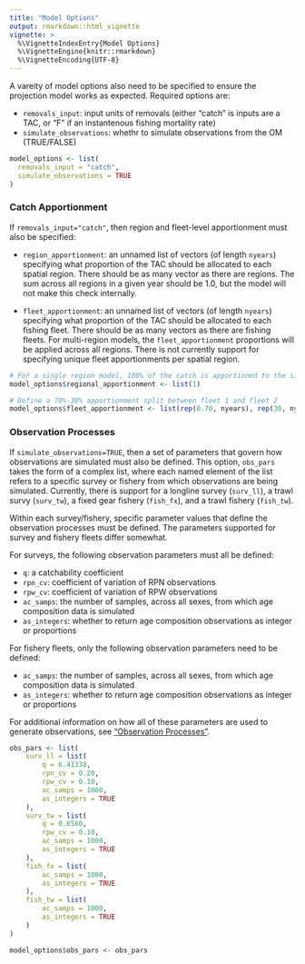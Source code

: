 ```yaml
---
title: "Model Options"
output: rmarkdown::html_vignette
vignette: >
  %\VignetteIndexEntry{Model Options}
  %\VignetteEngine{knitr::rmarkdown}
  %\VignetteEncoding{UTF-8}
---
```


A vareity of model options also need to be specified to ensure the projection model works as expected. Required options are:

* `removals_input`: input units of removals (either "catch" is inputs are a TAC, or "F" if an instantenous fishing mortality rate)
* `simulate_observations`: whethr to simulate observations from the OM (TRUE/FALSE)

```r
model_options <- list(
  removals_input = "catch",
  simulate_observations = TRUE
)
```

### Catch Apportionment
If `removals_input="catch"`, then region and fleet-level apportionment must also be specified: 

* `region_apportionment`: an unnamed list of vectors (of length `nyears`) specifying what proportion of the TAC should be allocated to each spatial region. There should be as many vector as there are regions. The sum across all regions in a given year should be 1.0, but the model will not make this check internally.

* `fleet_apportionment`: an unnamed list of vectors (of length `nyears`) specifying what proportion of the TAC should be allocated to each fishing fleet. There should be as many vectors as there are fishing fleets. For multi-region models, the `fleet_apportionment` proportions will be applied across all regions. There is not currently support for specifying unique fleet apportionments per spatial region. 

```r
# For a single region model, 100% of the catch is apportioned to the single region
model_options$regional_apportionment <- list(1)

# Define a 70%-30% apportionment split between fleet 1 and fleet 2
model_options$fleet_apportionment <- list(rep(0.70, nyears), rep(30, nyears))

```

### Observation Processes
If `simulate_observations=TRUE`, then a set of parameters that govern how observations are simulated must also be defined. This option, `obs_pars` takes the form of a complex list, where each named element of the list refers to a specific survey or fishery from which observations are being simulated. Currently, there is support for a longline survey (`surv_ll`), a trawl survy (`surv_tw`), a fixed gear fishery (`fish_fx`), and a trawl fishery (`fish_tw`). 

Within each survey/fishery, specific parameter values that define the observation processes must be defined. The parameters supported for survey and fishery fleets differ somewhat.

For surveys, the following observation parameters must all be defined:

* `q`: a catchability coefficient
* `rpn_cv`: coefficient of variation of RPN observations
* `rpw_cv`: coefficient of variation of RPW observations
* `ac_samps`: the number of samples, across all sexes, from which age composition data is simulated
* `as_integers`: whether to return age composition observations as integer or proportions

For fishery fleets, only the following observation parameters need to be defined:

* `ac_samps`: the number of samples, across all sexes, from which age composition data is simulated
* `as_integers`: whether to return age composition observations as integer or proportions

For additional information on how all of these parameters are used to generate observations, see ["Observation Processes"](observation_processes.html).

```r
obs_pars <- list(
    surv_ll = list(
        q = 6.41338,
        rpn_cv = 0.20,
        rpw_cv = 0.10,
        ac_samps = 1000,
        as_integers = TRUE
    ),
    surv_tw = list(
        q = 0.8580,
        rpw_cv = 0.10,
        ac_samps = 1000,
        as_integers = TRUE
    ),
    fish_fx = list(
        ac_samps = 1000,
        as_integers = TRUE
    ),
    fish_tw = list(
        ac_samps = 1000,
        as_integers = TRUE
    )
)

model_options$obs_pars <- obs_pars
```